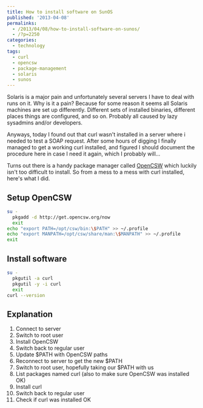 ---
title: How to install software on SunOS
published: '2013-04-08'
permalinks:
  - /2013/04/08/how-to-install-software-on-sunos/
  - /?p=2250
categories:
  - technology
tags:
  - curl
  - opencsw
  - package-management
  - solaris
  - sunos
---

Solaris is a major pain and unfortunately several servers I have to deal with runs on it. Why is it a pain? Because for some reason it seems all Solaris machines are set up differently. Different sets of installed binaries, different places things are configured, and so on. Probably all caused by lazy sysadmins and/or developers.

Anyways, today I found out that curl wasn't installed in a server where i needed to test a SOAP request. After some hours of digging I finally managed to get a working curl installed, and figured I should document the procedure here in case I need it again, which I probably will...

Turns out there is a handy package manager called [OpenCSW](http://www.opencsw.org) which luckily isn't too difficult to install. So from a mess to a mess with curl installed, here's what I did.

## Setup OpenCSW

```bash
su -
  pkgadd -d http://get.opencsw.org/now
  exit
echo "export PATH=/opt/csw/bin:\$PATH" >> ~/.profile
echo "export MANPATH=/opt/csw/share/man:\$MANPATH" >> ~/.profile
exit
```

## Install software

```bash
su -
  pkgutil -a curl
  pkgutil -y -i curl
  exit
curl --version
```

## Explanation

1. Connect to server
1. Switch to root user
1. Install OpenCSW
1. Switch back to regular user
1. Update $PATH with OpenCSW paths
1. Reconnect to server to get the new $PATH
1. Switch to root user, hopefully taking our $PATH with us
1. List packages named curl (also to make sure OpenCSW was installed OK)
1. Install curl
1. Switch back to regular user
1. Check if curl was installed OK
